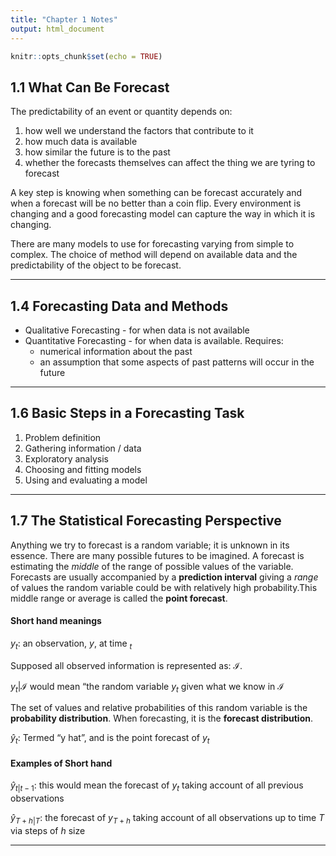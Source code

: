 ```yaml
---
title: "Chapter 1 Notes"
output: html_document
---
```


```r
knitr::opts_chunk$set(echo = TRUE)
```
## 1.1 What Can Be Forecast

The predictability of an event or quantity depends on:

  1. how well we understand the factors that contribute to it
  2. how much data is available
  3. how similar the future is to the past
  4. whether the forecasts themselves can affect the thing we are tyring to forecast

A key step is knowing when something can be forecast accurately and when a forecast
will be no better than a coin flip.
Every environment is changing and a good forecasting model can capture the way 
in which it is changing.

There are many models to use for forecasting varying from simple to complex. The 
choice of method will depend on available data and the predictability of the 
object to be forecast.

***


## 1.4 Forecasting Data and Methods

* Qualitative Forecasting - for when data is not available 
* Quantitative Forecasting - for when data is available. Requires:
  + numerical information about the past
  + an assumption that some aspects of past patterns will occur in the future
  
***


## 1.6 Basic Steps in a Forecasting Task

1. Problem definition
2. Gathering information / data
3. Exploratory analysis
4. Choosing and fitting models
5. Using and evaluating a model

***


## 1.7 The Statistical Forecasting Perspective

Anything we try to forecast is a random variable; it is unknown in its essence. 
There are many possible futures to be imagined. A forecast is estimating the 
_middle_ of the range of possible values of the variable. Forecasts are usually
accompanied by a **prediction interval** giving a _range_ of values the random
variable could be with relatively high probability.This middle range or average
is called the **point forecast**.



#### Short hand meanings

$y_t$: an observation, $y$, at time $_t$

Supposed all observed information is represented as: $\mathcal{I}$. 

$y_t|\mathcal{I}$ would mean "the random variable $y_t$ given what we know in $\mathcal{I}$

The set of values and relative probabilities of this random variable is the 
**probability distribution**. When forecasting, it is the **forecast distribution**.

$\hat{y}_t$: Termed "y hat", and is the point forecast of $y_t$



#### Examples of Short hand

$\hat{y}_{t|t-1}$: this would mean the forecast of $y_t$ taking account of all 
previous observations

$\hat{y}_{T+h|T}$: the forecast of $y_{T+h}$ taking account of all observations
up to time $T$ via steps of $h$ size

***

